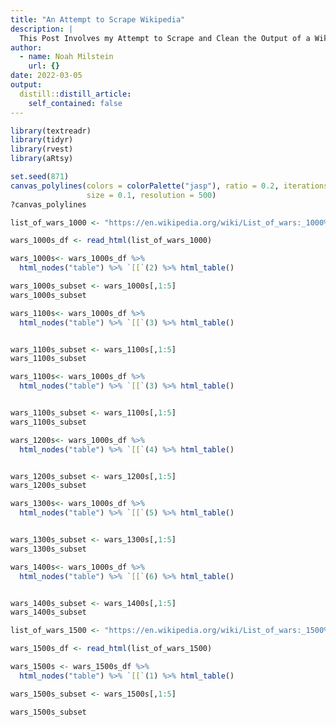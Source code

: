 ```yaml
---
title: "An Attempt to Scrape Wikipedia"
description: |
  This Post Involves my Attempt to Scrape and Clean the Output of a Wikipedia article to get the Same Data I had to Make by Hand.
author:
  - name: Noah Milstein
    url: {}
date: 2022-03-05
output:
  distill::distill_article:
    self_contained: false
---
```

```r
library(textreadr)
library(tidyr)
library(rvest)
library(aRtsy)
```

```r
set.seed(871)
canvas_polylines(colors = colorPalette("jasp"), ratio = 0.2, iterations = 500,
                 size = 0.1, resolution = 500)
?canvas_polylines
```

```r

list_of_wars_1000 <- "https://en.wikipedia.org/wiki/List_of_wars:_1000%E2%80%931499"

wars_1000s_df <- read_html(list_of_wars_1000) 

wars_1000s<- wars_1000s_df %>% 
  html_nodes("table") %>% `[[`(2) %>% html_table()
```

```r

wars_1000s_subset <- wars_1000s[,1:5]
wars_1000s_subset

```

```r

wars_1100s<- wars_1000s_df %>% 
  html_nodes("table") %>% `[[`(3) %>% html_table()


wars_1100s_subset <- wars_1100s[,1:5]
wars_1100s_subset

```

```r

wars_1100s<- wars_1000s_df %>% 
  html_nodes("table") %>% `[[`(3) %>% html_table()


wars_1100s_subset <- wars_1100s[,1:5]
wars_1100s_subset

```

```r
wars_1200s<- wars_1000s_df %>% 
  html_nodes("table") %>% `[[`(4) %>% html_table()


wars_1200s_subset <- wars_1200s[,1:5]
wars_1200s_subset
```

```r
wars_1300s<- wars_1000s_df %>% 
  html_nodes("table") %>% `[[`(5) %>% html_table()


wars_1300s_subset <- wars_1300s[,1:5]
wars_1300s_subset
```
```r
wars_1400s<- wars_1000s_df %>% 
  html_nodes("table") %>% `[[`(6) %>% html_table()


wars_1400s_subset <- wars_1400s[,1:5]
wars_1400s_subset
```

```r

list_of_wars_1500 <- "https://en.wikipedia.org/wiki/List_of_wars:_1500%E2%80%931799"

wars_1500s_df <- read_html(list_of_wars_1500) 

wars_1500s <- wars_1500s_df %>% 
  html_nodes("table") %>% `[[`(1) %>% html_table()

wars_1500s_subset <- wars_1500s[,1:5]

wars_1500s_subset
```

